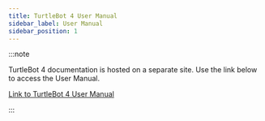 ```yaml
---
title: TurtleBot 4 User Manual
sidebar_label: User Manual
sidebar_position: 1
---
```



<ComponentIntroductionTurtleBot4 />

:::note

TurtleBot 4 documentation is hosted on a separate site. Use the link below
to access the User Manual.

[Link to TurtleBot 4 User Manual](https://turtlebot.github.io/turtlebot4-user-manual/)

:::
